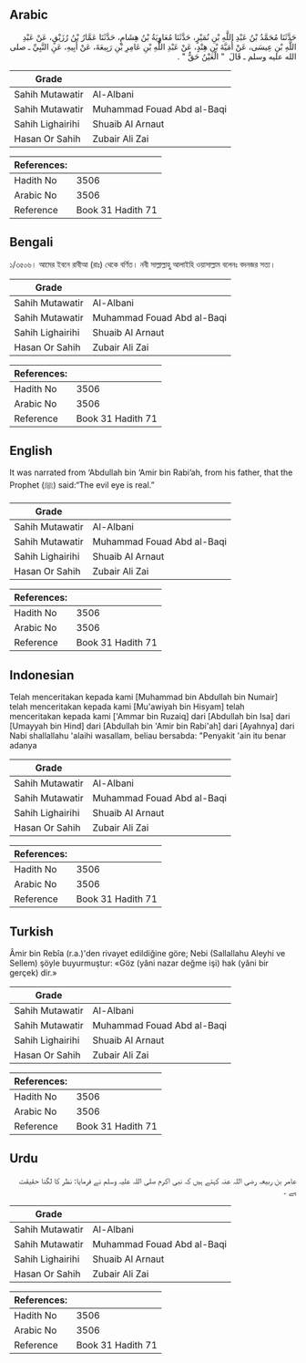 ## Arabic


<div dir="rtl" lang="ar" style={{fontSize:'larger',backgroundColor:'#f8f9fa',padding:20}}>
حَدَّثَنَا مُحَمَّدُ بْنُ عَبْدِ اللَّهِ بْنِ نُمَيْرٍ، حَدَّثَنَا مُعَاوِيَةُ بْنُ هِشَامٍ، حَدَّثَنَا عَمَّارُ بْنُ رُزَيْقٍ، عَنْ عَبْدِ اللَّهِ بْنِ عِيسَى، عَنْ أُمَيَّةَ بْنِ هِنْدٍ، عَنْ عَبْدِ اللَّهِ بْنِ عَامِرِ بْنِ رَبِيعَةَ، عَنْ أَبِيهِ، عَنِ النَّبِيِّ ـ صلى الله عليه وسلم ـ قَالَ ‏ "‏ الْعَيْنُ حَقٌّ ‏"‏ ‏.‏
</div>
<div style={{backgroundColor:'#f8f9fa',padding:20, marginBottom: 10}}><table> <thead> <tr> <th>Grade</th> <th></th> </tr> </thead> <tbody> <tr><td>Sahih Mutawatir</td><td>Al-Albani</td></tr><tr><td>Sahih Mutawatir</td><td>Muhammad Fouad Abd al-Baqi</td></tr><tr><td>Sahih Lighairihi</td><td>Shuaib Al Arnaut</td></tr><tr><td>Hasan Or Sahih</td><td>Zubair Ali Zai</td></tr></tbody></table><table> <thead> <tr> <th>References:</th> <th></th> </tr> </thead> <tbody><tr><td>Hadith No</td><td>3506</td></tr><tr><td>Arabic No</td><td>3506</td></tr><tr><td>Reference</td><td>Book 31 Hadith 71</td></tr></tbody></table></div>

## Bengali


<div dir="ltr" lang="bn" style={{fontSize:'larger',backgroundColor:'#f8f9fa',padding:20}}>
১/৩৫০৬। আমের ইবনে রাবীআ (রাঃ) থেকে বর্ণিত। নবী সাল্লাল্লাহু আলাইহি ওয়াসাল্লাম বলেনঃ বদনজর সত্য।
</div>
<div style={{backgroundColor:'#f8f9fa',padding:20, marginBottom: 10}}><table> <thead> <tr> <th>Grade</th> <th></th> </tr> </thead> <tbody> <tr><td>Sahih Mutawatir</td><td>Al-Albani</td></tr><tr><td>Sahih Mutawatir</td><td>Muhammad Fouad Abd al-Baqi</td></tr><tr><td>Sahih Lighairihi</td><td>Shuaib Al Arnaut</td></tr><tr><td>Hasan Or Sahih</td><td>Zubair Ali Zai</td></tr></tbody></table><table> <thead> <tr> <th>References:</th> <th></th> </tr> </thead> <tbody><tr><td>Hadith No</td><td>3506</td></tr><tr><td>Arabic No</td><td>3506</td></tr><tr><td>Reference</td><td>Book 31 Hadith 71</td></tr></tbody></table></div>

## English


<div dir="ltr" lang="en" style={{fontSize:'larger',backgroundColor:'#f8f9fa',padding:20}}>
It was narrated from ‘Abdullah bin ‘Amir bin Rabi’ah, from his father, that the Prophet (ﷺ) said:“The evil eye is real.”
</div>
<div style={{backgroundColor:'#f8f9fa',padding:20, marginBottom: 10}}><table> <thead> <tr> <th>Grade</th> <th></th> </tr> </thead> <tbody> <tr><td>Sahih Mutawatir</td><td>Al-Albani</td></tr><tr><td>Sahih Mutawatir</td><td>Muhammad Fouad Abd al-Baqi</td></tr><tr><td>Sahih Lighairihi</td><td>Shuaib Al Arnaut</td></tr><tr><td>Hasan Or Sahih</td><td>Zubair Ali Zai</td></tr></tbody></table><table> <thead> <tr> <th>References:</th> <th></th> </tr> </thead> <tbody><tr><td>Hadith No</td><td>3506</td></tr><tr><td>Arabic No</td><td>3506</td></tr><tr><td>Reference</td><td>Book 31 Hadith 71</td></tr></tbody></table></div>

## Indonesian


<div dir="ltr" lang="id" style={{fontSize:'larger',backgroundColor:'#f8f9fa',padding:20}}>
Telah menceritakan kepada kami [Muhammad bin Abdullah bin Numair] telah menceritakan kepada kami [Mu'awiyah bin Hisyam] telah menceritakan kepada kami ['Ammar bin Ruzaiq] dari [Abdullah bin Isa] dari [Umayyah bin Hind] dari [Abdullah bin 'Amir bin Rabi'ah] dari [Ayahnya] dari Nabi shallallahu 'alaihi wasallam, beliau bersabda: "Penyakit 'ain itu benar adanya
</div>
<div style={{backgroundColor:'#f8f9fa',padding:20, marginBottom: 10}}><table> <thead> <tr> <th>Grade</th> <th></th> </tr> </thead> <tbody> <tr><td>Sahih Mutawatir</td><td>Al-Albani</td></tr><tr><td>Sahih Mutawatir</td><td>Muhammad Fouad Abd al-Baqi</td></tr><tr><td>Sahih Lighairihi</td><td>Shuaib Al Arnaut</td></tr><tr><td>Hasan Or Sahih</td><td>Zubair Ali Zai</td></tr></tbody></table><table> <thead> <tr> <th>References:</th> <th></th> </tr> </thead> <tbody><tr><td>Hadith No</td><td>3506</td></tr><tr><td>Arabic No</td><td>3506</td></tr><tr><td>Reference</td><td>Book 31 Hadith 71</td></tr></tbody></table></div>

## Turkish


<div dir="ltr" lang="tr" style={{fontSize:'larger',backgroundColor:'#f8f9fa',padding:20}}>
Âmir bin Rebîa (r.a.)'den rivayet edildiğine göre; Nebi (Sallallahu Aleyhi ve Sellem) şöyle buyurmuştur: «Göz (yâni nazar değme işi) hak (yâni bir gerçek) dir.»
</div>
<div style={{backgroundColor:'#f8f9fa',padding:20, marginBottom: 10}}><table> <thead> <tr> <th>Grade</th> <th></th> </tr> </thead> <tbody> <tr><td>Sahih Mutawatir</td><td>Al-Albani</td></tr><tr><td>Sahih Mutawatir</td><td>Muhammad Fouad Abd al-Baqi</td></tr><tr><td>Sahih Lighairihi</td><td>Shuaib Al Arnaut</td></tr><tr><td>Hasan Or Sahih</td><td>Zubair Ali Zai</td></tr></tbody></table><table> <thead> <tr> <th>References:</th> <th></th> </tr> </thead> <tbody><tr><td>Hadith No</td><td>3506</td></tr><tr><td>Arabic No</td><td>3506</td></tr><tr><td>Reference</td><td>Book 31 Hadith 71</td></tr></tbody></table></div>

## Urdu


<div dir="rtl" lang="ur" style={{fontSize:'larger',backgroundColor:'#f8f9fa',padding:20}}>
عامر بن ربیعہ رضی اللہ عنہ کہتے ہیں کہ نبی اکرم صلی اللہ علیہ وسلم نے فرمایا: نظر کا لگنا حقیقت ہے ۔
</div>
<div style={{backgroundColor:'#f8f9fa',padding:20, marginBottom: 10}}><table> <thead> <tr> <th>Grade</th> <th></th> </tr> </thead> <tbody> <tr><td>Sahih Mutawatir</td><td>Al-Albani</td></tr><tr><td>Sahih Mutawatir</td><td>Muhammad Fouad Abd al-Baqi</td></tr><tr><td>Sahih Lighairihi</td><td>Shuaib Al Arnaut</td></tr><tr><td>Hasan Or Sahih</td><td>Zubair Ali Zai</td></tr></tbody></table><table> <thead> <tr> <th>References:</th> <th></th> </tr> </thead> <tbody><tr><td>Hadith No</td><td>3506</td></tr><tr><td>Arabic No</td><td>3506</td></tr><tr><td>Reference</td><td>Book 31 Hadith 71</td></tr></tbody></table></div>